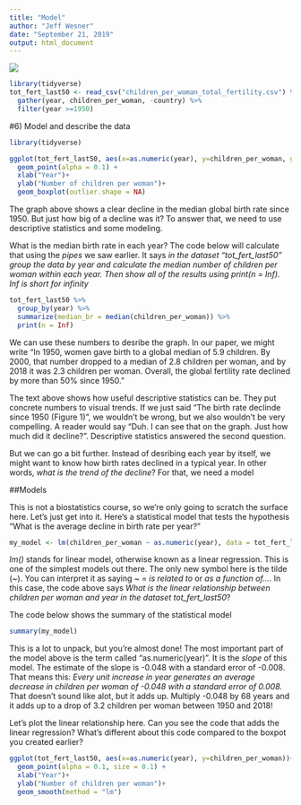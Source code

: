 ```yaml
---
title: "Model"
author: "Jeff Wesner"
date: "September 21, 2019"
output: html_document
---
```

![](data_workflow_model.png)

```r
library(tidyverse)
tot_fert_last50 <- read_csv("children_per_woman_total_fertility.csv") %>% 
  gather(year, children_per_woman, -country) %>% 
  filter(year >=1950)

```
#6) Model and describe the data
```r
library(tidyverse)

ggplot(tot_fert_last50, aes(x=as.numeric(year), y=children_per_woman, group = year))+
  geom_point(alpha = 0.1) +
  xlab("Year")+
  ylab("Number of children per woman")+
  geom_boxplot(outlier.shape = NA)
```

The graph above shows a clear decline in the median global birth rate since 1950. But just how big of a decline was it? To answer that, we need to use descriptive statistics and some modeling. 

What is the median birth rate in each year? The code below will calculate that using the *pipes* we saw earlier. It says *in the dataset "tot_fert_last50" group the data by year and calculate the median number of children per woman within each year. Then show all of the results using print(n = Inf). Inf is short for infinity*

```r
tot_fert_last50 %>% 
  group_by(year) %>% 
  summarize(median_br = median(children_per_woman)) %>% 
  print(n = Inf)
```

We can use these numbers to desribe the graph. In our paper, we might write "In 1950, women gave birth to a global median of 5.9 children. By 2000, that number dropped to a median of 2.8 children per woman, and by 2018 it was 2.3 children per woman. Overall, the global fertility rate declined by more than 50% since 1950."

The text above shows how useful descriptive statistics can be. They put concrete numbers to visual trends. If we just said "The birth rate declinde since 1950 (Figure 1)", we wouldn't be wrong, but we also wouldn't be very compelling. A reader would say "Duh. I can see that on the graph. Just how much did it decline?". Descriptive statistics answered the second question.

But we can go a bit further. Instead of desribing each year by itself, we might want to know how birth rates declined in a typical year. In other words, *what is the trend of the decline*? For that, we need a model

##Models

This is not a biostatistics course, so we're only going to scratch the surface here. Let's just get into it. Here's a statistical model that tests the hypothesis "What is the average decline in birth rate per year?"

```r
my_model <- lm(children_per_woman ~ as.numeric(year), data = tot_fert_last50)
```
*lm()* stands for linear model, otherwise known as a linear regression. This is one of the simplest models out there. The only new symbol here is the tilde (~). You can interpret it as saying ~ = *is related to* or *as a function of...*. In this case, the code above says *What is the linear relationship between children per woman and year in the dataset tot_fert_last50*?

The code below shows the summary of the statistical model
```r
summary(my_model)
```
This is a lot to unpack, but you're almost done! The most important part of the model above is the term called "as.numeric(year)". It is the *slope* of this model. The estimate of the slope is -0.048 with a standard error of -0.008. That means this: *Every unit increase in year generates an average decrease in children per woman of -0.048 with a standard error of 0.008.* That doesn't sound like alot, but it adds up. Multiply -0.048 by 68 years and it adds up to a drop of 3.2 children per woman between 1950 and 2018! 

Let's plot the linear relationship here. Can you see the code that adds the linear regression? What's different about this code compared to the boxpot you created earlier?
```r
ggplot(tot_fert_last50, aes(x=as.numeric(year), y=children_per_woman))+
  geom_point(alpha = 0.1, size = 0.1) +
  xlab("Year")+
  ylab("Number of children per woman")+
  geom_smooth(method = "lm")
```

